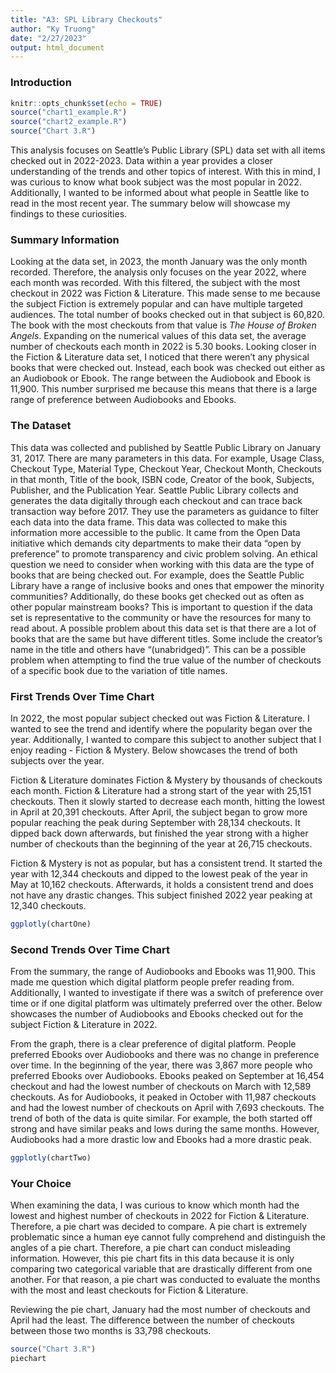 ```yaml
---
title: "A3: SPL Library Checkouts"
author: "Ky Truong"
date: "2/27/2023"
output: html_document
---
```


### Introduction
```r
knitr::opts_chunk$set(echo = TRUE)
source("chart1_example.R")
source("chart2_example.R")
source("Chart 3.R")
```
This analysis focuses on Seattle's Public Library (SPL) data set with all items checked out in 2022-2023. Data within a year provides a closer understanding of the trends and other topics of interest. With this in mind, I was curious to know what book subject was the most popular in 2022. Additionally, I wanted to be informed about what people in Seattle like to read in the most recent year. The summary below will showcase my findings to these curiosities. 

### Summary Information
Looking at the data set, in 2023, the month January was the only month recorded. Therefore, the analysis only focuses on the year 2022, where each month was recorded. With this filtered, the subject with the most checkout in 2022 was Fiction & Literature. This made sense to me because the subject Fiction is extremely popular and can have multiple targeted audiences. The total number of books checked out in that subject is 60,820. The book with the most checkouts from that value is *The House of Broken Angels*. Expanding on the numerical values of this data set, the average number of checkouts each month in 2022 is 5.30 books. Looking closer in the Fiction & Literature data set, I noticed that there weren't any physical books that were checked out. Instead, each book was checked out either as an Audiobook or Ebook. The range between the Audiobook and Ebook is 11,900. This number surprised me because this means that there is a large range of preference between Audiobooks and Ebooks. 

### The Dataset
This data was collected and published by Seattle Public Library on January 31, 2017. There are many parameters in this data. For example, Usage Class, Checkout Type, Material Type, Checkout Year, Checkout Month, Checkouts in that month, Title of the book, ISBN code, Creator of the book, Subjects, Publisher, and the Publication Year.  Seattle Public Library collects and generates the data digitally through each checkout and can trace back transaction way before 2017. They use the parameters as guidance to filter each data into the data frame. This data was collected to make this information more accessible to the public. It came from the Open Data initiative which demands city departments to make their data "open by preference" to promote transparency and civic problem solving. An ethical question we need to consider when working with this data are the type of books that are being checked out. For example, does the Seattle Public Library have a range of inclusive books and ones that empower the minority communities? Additionally, do these books get checked out as often as other popular mainstream books? This is important to question if the data set is representative to the community or have the resources for many to read about. A possible problem about this data set is that there are a lot of books that are the same but have different titles. Some include the creator's name in the title and others have "(unabridged)". This can be a possible problem when attempting to find the true value of the number of checkouts of a specific book due to the variation of title names. 

### First Trends Over Time Chart
In 2022, the most popular subject checked out was Fiction & Literature. I wanted to see the trend and identify where the popularity began over the year. Additionally, I wanted to compare this subject to another subject that I enjoy reading - Fiction & Mystery. Below showcases the trend of both subjects over the year. 

Fiction & Literature dominates Fiction & Mystery by thousands of checkouts each month. Fiction & Literature had a strong start of the year with 25,151 checkouts. Then it slowly started to decrease each month, hitting the lowest in April at 20,391 checkouts. After April, the subject began to grow more popular reaching the peak during September with 28,134 checkouts. It dipped back down afterwards, but finished the year strong with a higher number of checkouts than the beginning of the year at 26,715 checkouts. 

Fiction & Mystery is not as popular, but has a consistent trend. It started the year with 12,344 checkouts and dipped to the lowest peak of the year in May at 10,162 checkouts. Afterwards, it holds a consistent trend and does not have any drastic changes. This subject finished 2022 year peaking at 12,340 checkouts. 

```r
ggplotly(chartOne)
```

### Second Trends Over Time Chart
From the summary, the range of Audiobooks and Ebooks was 11,900. This made me question which digital platform people prefer reading from. Additionally, I wanted to investigate if there was a switch of preference over time or if one digital platform was ultimately preferred over the other. Below showcases the number of Audiobooks and Ebooks checked out for the subject Fiction & Literature in 2022. 

From the graph, there is a clear preference of digital platform. People preferred Ebooks over Audiobooks and there was no change in preference over time. In the beginning of the year, there was 3,867 more people who preferred Ebooks over Audiobooks. Ebooks peaked on September at 16,454 checkout and had the lowest number of checkouts on March with 12,589 checkouts. As for Audiobooks, it peaked in October with 11,987 checkouts and had the lowest number of checkouts on April with 7,693 checkouts. The trend of both of the data is quite similar. For example, the both started off strong and have similar peaks and lows during the same months. However, Audiobooks had a more drastic low and Ebooks had a more drastic peak. 



```r
ggplotly(chartTwo)
```

### Your Choice
When examining the data, I was curious to know which month had the lowest and highest number of checkouts in 2022 for Fiction & Literature. Therefore, a pie chart was decided to compare. A pie chart is extremely problematic since a human eye cannot fully comprehend and distinguish the angles of a pie chart. Therefore, a pie chart can conduct misleading information. However, this pie chart fits in this data because it is only comparing two categorical variable that are drastically different from one another. For that reason, a pie chart was conducted to evaluate the months with the most and least checkouts for Fiction & Literature. 

Reviewing the pie chart, January had the most number of checkouts and April had the least. The difference between the number of checkouts between those two months is 33,798 checkouts.


```r
source("Chart 3.R")
piechart
```